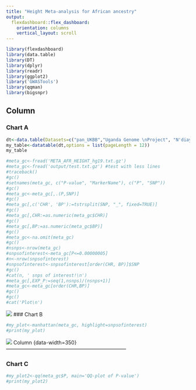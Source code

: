 ```yaml
---
title: "Height Meta-analysis for African ancestry"
output: 
  flexdashboard::flex_dashboard:
    orientation: columns
    vertical_layout: scroll
---
```



```r
library(flexdashboard)
library(data.table)
library(DT)
library(dplyr)
library(readr)
library(ggplot2)
library('GWASTools')
library(qqman)
library(bigsnpr)
```

Column {data-width=650}
-----------------------------------------------------------------------
### Chart A

```r
dt<-data.table(Datasets=c("pan_UKBB","Uganda Genome \nProject", "N'diaye et al.", "PAGE", "panUKBB_AFR+UGP+NDIAYE+PAGE_ALL"), Subsets=c("AFR","All from meta-analysis (AFR)","All from meta-analysis (AFR)", "All ancestries", "ALL"), Total_AFR_Size=c(6636,14126,20427,17299, sum(c(6636,14126,20427,17299))), Total_other_Size=c(0,0,0,(49839-17299),(49839-17299))) 
my_table<-datatable(dt,options = list(pageLength = 12))
my_table
```
```r
#meta_gc<-fread('META_AFR_HEIGHT_hg19.txt.gz')
#meta_gc<-fread('output/test.txt.gz') #test with less lines
#traceback()
#gc()
#setnames(meta_gc, c("P-value", "MarkerName"), c("P", "SNP"))
#gc()
#meta_gc<-meta_gc[,.(P,SNP)]
#gc()
#meta_gc[,c('CHR', 'BP'):=tstrsplit(SNP, "_", fixed=TRUE)]
#gc()
#meta_gc[,CHR:=as.numeric(meta_gc$CHR)]
#gc()
#meta_gc[,BP:=as.numeric(meta_gc$BP)]
#gc()
#meta_gc<-na.omit(meta_gc)
#gc()
#nsnps<-nrow(meta_gc)
#snpsofinterest<-meta_gc[P<=0.00000005]
#n<-nrow(snpsofinterest)
#snpsofinterest<-snpsofinterest[order(CHR, BP)]$SNP
#gc()
#cat(n, ' snps of interest!\n')
#meta_gc[,EXP_P:=seq(1,nsnps)/(nsnps+1)]
#meta_gc<-meta_gc[order(CHR,BP)]
#gc()
#gc()
#cat('Plot\n')
```

![](qq_meta.png)
### Chart B

```r
#my_plot<-manhattan(meta_gc, highlight=snpsofinterest)
#print(my_plot)

```
![](qq_man.png)
Column {data-width=350}
-----------------------------------------------------------------------

### Chart C

```r
#my_plot2<-qq(meta_gc$P, main='QQ-plot of P-value')
#print(my_plot2)
```

